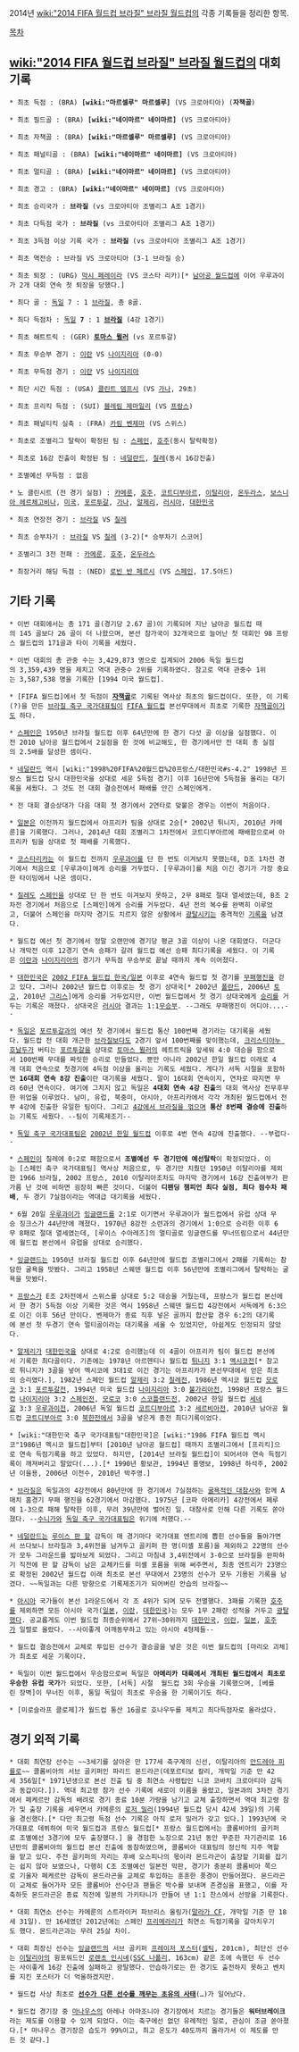 2014년 [[wiki:"2014 FIFA 월드컵 브라질" 브라질 월드컵]]의 각종 기록들을 정리한 항목.

[[목차]]

== [[wiki:"2014 FIFA 월드컵 브라질" 브라질 월드컵]]의 대회 기록 ==

 * 최초 득점 : (BRA) '''[wiki:"마르셀루" 마르셀루]''' (VS 크로아티아) ('''자책골''')

 * 최초 필드골 : (BRA) '''[wiki:"네이마르" 네이마르]''' (VS 크로아티아)

 * 최초 자책골 : (BRA) '''[wiki:"마르셀루" 마르셀루]''' (VS 크로아티아)

 * 최초 패널티골 : (BRA) '''[wiki:"네이마르" 네이마르]''' (VS 크로아티아)

 * 최초 멀티골 : (BRA) '''[wiki:"네이마르" 네이마르]''' (VS 크로아티아)

 * 최초 경고 : (BRA) '''[wiki:"네이마르" 네이마르]''' (VS 크로아티아)

 * 최초 승리국가 : '''브라질''' (vs 크로아티아 조별리그 A조 1경기)

 * 최초 다득점 국가 : '''브라질''' (vs 크로아티아 조별리그 A조 1경기)

 * 최초 3득점 이상 기록 국가 : '''브라질''' (vs 크로아티아 조별리그 A조 1경기)

 * 최초 역전승 : 브라질 VS 크로아티아 (3-1 브라질 승)

 * 최초 퇴장 : (URG) [[막시 페레이라]] (VS 코스타 리카)[* [[남아공 월드컵]]에 이어 우루과이가 2개 대회 연속 첫 퇴장을 당했다.]

 * 최다 골 : [[독일]] 7 : 1 [[브라질]], 총 8골.

 * 최다 득점차 : [[독일]] '''7''' : 1 '''[[브라질]]''' (4강 1경기)

 * 최초 해트트릭 : (GER) '''[[토마스 뮐러]]''' (vs 포르투갈)

 * 최초 무승부 경기 : [[이란]] VS [[나이지리아]] (0-0)

 * 최초 무득점 경기 : [[이란]] VS [[나이지리아]]

 * 최단 시간 득점 : (USA) [[클린트 뎀프시]] (VS [[가나]], 29초)

 * 최초 프리킥 득점 : (SUI) [[블레림 제마일리]] (VS [[프랑스]])

 * 최초 패널티킥 실축 : (FRA) [[카림 벤제마]] (VS 스위스)

 * 최초로 조별리그 탈락이 확정된 팀 : [[스페인]], [[호주]](동시 탈락확정)

 * 최초로 16강 진출이 확정된 팀 : [[네덜란드]], [[칠레]](동시 16강진출)

 * 조별예선 무득점 : 없음

 * 노 클린시트 (전 경기 실점) : [[카메룬]], [[호주]], [[코트디부아르]], [[이탈리아]], [[온두라스]], [[보스니아 헤르체고비나]], [[미국]], [[포르투갈]], [[가나]], [[알제리]], [[러시아]], [[대한민국]]

 * 최초 연장전 경기 : [[브라질]] VS [[칠레]]

 * 최초 승부차기 : [[브라질]] VS [[칠레]] (3-2)[* 승부차기 스코어]

 * 조별리그 3전 전패 : [[카메룬]], [[호주]], [[온두라스]]

 * 최장거리 해딩 득점 : (NED) [[로빈 반 페르시]] (VS [[스페인]], 17.5야드)

== 기타 기록 ==

 * 이번 대회에서는 총 171 골(경기당 2.67 골)이 기록되어 지난 남아공 월드컵 때의 145 골보다 26 골이 더 나왔으며, 본선 참가국이 32개국으로 늘어난 첫 대회인 98 프랑스 월드컵의 171골과 타이 기록을 세웠다.

 * 이번 대회의 총 관중 수는 3,429,873 명으로 집계되어 2006 독일 월드컵의 3,359,439 명을 제치고 역대 관중수 2위를 기록하였다. 참고로 역대 관중수 1위는 3,587,538 명을 기록한 [1994 미국 월드컵]. 

 * [FIFA 월드컵]에서 첫 득점이 '''[[자책골]]'''로 기록된 역사상 최초의 월드컵이다. 또한, 이 기록(?)을 만든 [[브라질 축구 국가대표팀]]이 [[FIFA 월드컵]] 본선무대에서 최초로 기록한 [[자책골]]이기도 하다.

 * [[스페인]]은 1950년 브라질 월드컵 이후 64년만에 한 경기 다섯 골 이상을 실점했다. 이전 2010 남아공 월드컵에서 2실점을 한 것에 비교해도, 한 경기에서만 전 대회 총 실점의 2.5배를 달성한 셈이다.

 * [[네덜란드]] 역시 [wiki:"1998%20FIFA%20월드컵%20프랑스/대한민국#s-4.2" 1998년 프랑스 월드컵 당시 대한민국을 상대로 세운 5득점 경기] 이후 16년만에 5득점을 올리는 대기록을 세웠다. 그 것도 전 대회 결승전에서 패배를 안긴 스페인에게.

 * 전 대회 결승상대가 다음 대회 첫 경기에서 2연타로 맞붙은 경우는 이번이 처음이다.

 * [[일본]]은 이전까지 월드컵에서 아프리카 팀을 상대로 2승[* 2002년 튀니지, 2010년 카메룬]을 기록했다. 그러나, 2014년 대회 조별리그 1차전에서 코트디부아르에 패배함으로써 아프리카 팀을 상대로 첫 패배를 기록했다.

 * [[코스타리카]]는 이 월드컵 전까지 [[우루과이]]를 단 한 번도 이겨보지 못했는데, D조 1차전 경기에서 처음으로 [우루과이]에게 승리를 거두었다. [우루과이]를 처음 이긴 경기가 가장 중요한 타이밍에서 나온 셈이다.

 * [[칠레]]도 [[스페인]]을 상대로 단 한 번도 이겨보지 못하고, 2무 8패로 절대 열세였는데, B조 2차전 경기에서 처음으로 [스페인]에게 승리를 거두었다. 4년 전의 복수를 완벽히 이루었고, 더불어 스페인을 마지막 경기도 치르지 않은 상황에서 [[광탈]]시키는 충격적인 [[기록]]을 남겼다.

 * 월드컵 예선 첫 경기에서 정말 오랜만에 경기당 평균 3골 이상이 나온 대회였다. 더군다나 개막전 이후 12경기 연속 승패가 갈려 월드컵 예선 승패 최다기록을 세웠다. 이 기록은 [[이란]]과 [[나이지리아]]의 경기가 무득점 무승부로 끝날 때까지 계속 이어졌다.

 
 * [[대한민국]]은 [[2002 FIFA 월드컵 한국/일본]] 이후로 4연속 월드컵 첫 경기를 [[무패행진]]을 걷고 있다. 그러나 2002년 월드컵 이후로는 첫 경기 상대국[* 2002년 [[폴란드]], 2006년 [[토고]], 2010년 [[그리스]]]에게 승리를 거두었지만, 이번 월드컵에서 첫 경기 상대국에게 [[승리]]를 거두는 기록은 깨졌다. 상대국은 [[러시아]] 결과는 1:1[[무승부]]. --그래도 무패행진이 어디야....--

 * [[독일]]은 [[포르투갈]]과의 예선 첫 경기에서 월드컵 통산 100번째 경기라는 대기록을 세웠다. 월드컵 전 대회 개근한 [[브라질]]보다도 2경기 앞서 100번째를 맞이했는데, [[크리스티아누 호날두]]가 버티는 [[포르투갈]]을 상대로 [[토마스 뮐러]]의 헤트트릭을 앞세워 4:0 대승을 함으로서 100번째 무대를 짜릿한 승리로 만들었다. 뿐만 아니라 2002년 한일 월드컵 이래로 4개 대회 연속으로 첫경기에 4득점 이상을 올리는 기록도 세웠다. 게다가 서독 시절을 포함하면 '''16대회 연속 8강 진출'''이란 대기록을 세웠다. 말이 16대회 연속이지, 연차로 따지면 무려 60년 연속이다. 여기에 그치지 않고 독일은 '''4대회 연속 4강 진출'''의 대회 역사상 전무후무한 위업을 이루었다. 남미, 유럽, 북중미, 아시아, 아프리카에서 각각 개최된 월드컵에서 전부 4강에 진출한 유일한 팀이다. 그리고 [[2014 FIFA 월드컵 브라질/4강, 결승|4강에서 브라질을 꺾으며]] '''통산 8번째 결승에 진출'''하는 기록도 세웠다. --팀이 기록제조기--

 * [[독일 축구 국가대표팀]]은 [[2002년 한일 월드컵]] 이후로 4번 연속 4강에 진출했다. --부럽다--

 * [[스페인]]이 칠레에 0:2로 패함으로서 '''조별예선 두 경기만에 예선탈락'''이 확정되었다. 이는 [스페인 축구 국가대표팀] 역사상 처음으로, 두 경기만 치뤘던 1950년 이탈리아를 제외한 1966 브라질, 2002 프랑스, 2010 이탈리아조차도 마지막 경기에서 16강 진출여부가 판가름 난 것에 비하면 굉장히 빠른 것이다. 더불어 '''디팬딩 챔피언 최다 실점, 최다 점수차 패배''', 두 경기 7실점이라는 역대급 대기록을 세웠다.

 * 6월 20일 [[우루과이]]가 [[잉글랜드]]를 2:1로 이기면서 우루과이가 월드컵에서 유럽 상대 무승 징크스가 44년만에 깨졌다. 1970년 8강전 소련과의 경기에서 1:0으로 승리한 이후 6무 8패로 절대 열세였는데, [루이스 수아레즈]의 멀티골로 잉글랜드를 무너뜨림으로서 44년만에 월드컵 본선에서 유럽을 상대로 승리했다.

 * [[잉글랜드]]는 1950년 브라질 월드컵 이후 64년만에 월드컵 조별리그에서 2패를 기록하는 참담한 굴욕을 맛봤다. 그리고 1958년 스웨덴 월드컵 이후 56년만에 조별리그에서 탈락하는 굴욕을 맛봤다.

 * [[프랑스]]가 E조 2차전에서 스위스를 상대로 5:2 대승을 거뒀는데, 프랑스가 월드컵 본선에서 한 경기 5득점 이상 기록한 것은 역시 1958년 스웨덴 월드컵 4강전에서 서독에게 6:3으로 이긴 이후 56년 만이다. 벤제마가 종료 직후 넣은 골까지 합산할 경우 6:2의 대기록에 본선 첫 두경기 연속 멀티골이라는 대기록을 세울 수 있었지만, 아쉽게도 인정되지 않았다.

 * [[알제리]]가 [[대한민국]]을 상대로 4:2로 승리했는데 이 4골이 아프리카 팀이 월드컵 본선에서 기록한 최다골이다. 기존에는 1978년 아르헨티나 월드컵 [[튀니지]] 3:1 [[멕시코]]전[* 참고로 튀니지가 3골을 넣어 멕시코에 3대1로 이긴 경기는 아프리카가 본선무대에서 얻은 최초의 승리였다.], 1982년 스페인 월드컵 [[알제리]] 3:2 [[칠레]]전, 1986년 멕시코 월드컵 [[모로코]] 3:1 [[포르투갈]]전, 1994년 미국 월드컵 [[나이지리아]] 3:0 [[불가리아]]전, 1998년 프랑스 월드컵 [[나이지리아]] 3:2 [[스페인]]전, [[모로코]] 3:0 [[스코틀랜드]]전, 2002년 한일 월드컵 [[세네갈]] 3:3 [[우루과이]]전, 2006년 독일 월드컵 [[코트디부아르]] 3:2 [[세르비아]]전, 2010년 남아공 월드컵 [[코트디부아르]] 3:0 [[북한]]전에서 3골을 넣은게 종전 최다기록이었다.


 * [wiki:"대한민국 축구 국가대표팀"대한민국]은 [wiki:"1986 FIFA 월드컵 멕시코"1986년 멕시코 월드컵]부터 [2010년 남아공 월드컵] 때까지 조별리그에서 [프리킥]으로 연속 득점기록을 하고 있었다. 하지만, [2014년 브라질 월드컵]이 되어서야 연속 득점기록이 깨져버리고 말았다(...).[* 1990년 황보관, 1994년 홍명보, 1998년 하석주, 2002년 이을용, 2006년 이천수, 2010년 박주영.]

 * [[브라질]]은 독일과의 4강전에서 80년만에 한 경기에서 7실점하는 [[미네이랑의 비극|굴욕적인 대참사]]와 함께 A매치 홈경기 무패 행진을 62경기에서 마감했다. 1975년 [코파 아메리카] 4강전에서 페루에 1-3으로 패해 탈락한 이후, 무려 39년만에 벌어진 일. 대참사로 인해 다른 기록도 쏟아졌다. --[[수니가]]와 [[독일 축구 국가대표팀]]은 위기에 처했다.--

 * [[네덜란드]]는 [[루이스 판 할]] 감독이 매 경기마다 국가대표 엔트리에 뽑힌 선수들을 돌아가면서 쓰다보니 브라질과 3,4위전을 남겨두고 골키퍼 한 명(미셸 포름)을 제외하고 22명의 선수가 모두 그라운드를 밟아보게 되었다. 그리고 마침내 3,4위전에서 3-0으로 브라질을 완파하기 직전에 판 할 감독이 남은 교체카드를 미셸 포름을 위해 써주면서, 최종 엔트리가 23명으로 확정된 2002년 월드컵 이래 최초로 본선 무대에서 23명의 선수가 모두 기용된 기록을 남겼다. ~~독일과는 다른 방향으로 기록제조기가 되어버린 안습의 브라질~~

 * [[아시아]] 국가들이 본선 1라운드에서 각 조 4위가 되며 모두 전멸했다. 3패를 기록한 [[호주]]를 제외하면 모든 아시아 국가([[일본]], [[이란]], [[대한민국]])는 모두 1무 2패란 성적을 거두고 [[광탈]]했다. 공교롭게도 이번 월드컵 최종순위에서 27위~30위까지 [[대한민국]], [[이란]], [[일본]], [[호주]]가 일렬로 올랐다. --사이좋게 어깨동무하고 있는 아시아 4형제들--

 * 월드컵 결승전에서 교체로 투입된 선수가 결승골을 넣은 것은 이번 월드컵의 [마리오 괴체]가 최초로 세운 기록이다.

 * 독일이 이번 월드컵에서 우승함으로써 독일은 '''아메리카 대륙에서 개최된 월드컵에서 최초로 우승한 유럽 국가'''가 되었다. 또한, [서독] 시절  월드컵 3회 우승을 기록했으며, [베를린 장벽]이 무너진 이후, 통일 독일이 최초로 우승을 한 기록이기도 하다.

 * [미로슬라프 클로제]가 월드컵 통산 16골로 호나우두를 제치고 최다득점자로 올라섰다.

== 경기 외적 기록 ==

 * 대회 최연장 선수는 ~~3세기를 살아온 만 177세 축구계의 신선, 이탈리아의 [[안드레아 피를로]]~~ 콜롬비아의 서브 골키퍼인 파리드 몬드라곤(데포르티보 칼리, 개막일 기준 만 42세 356일[* 1971년생으로 본선 진출 팀 중 최연소 사령탑인 니코 코바치 크로아티아 감독과 동갑이다.]). 역대 최고령 참가 선수 기록에 새로이 이름을 올렸고, 일본과의 3차전 경기에서 페케르만 감독의 배려로 경기 종료 10분 가량을 남기고 교체 출장하면서 역대 최고령 참가 및 출장 기록을 세우면서 카메룬의 [[로저 밀러]](1994년 월드컵 당시 42세 39일)의 기록을 경신했다.[* 다만 최고령 득점 선수 기록은 아직 로저 밀러가 갖고 있다.] 1993년에 국가대표로 데뷔하여 미국 월드컵과 프랑스 월드컵[* 프랑스 월드컵에서는 콜롬비아의 골키퍼로 조별예선 3경기에 모두 출장했다.] 을 경험한 노장으로 21년 동안 꾸준한 자기관리로 16년만의 콜롬비아의 월드컵 본선 진출에 동참하였으며, 콜롬비아 대표팀의 정신적 지주 역할을 맡고 있다. 주전 골키퍼의 자리는 후배 오스피나의 몫이라 몬드라곤이 출장할 기회를 잡기는 쉽지 않아 보였으나, 다행히 C조 조별예선 일본전 막판, 경기가 충분히 콜롬비아 쪽으로 기울자 페케르만 감독이 몬드라곤을 교체로 투입하는 훈훈한 풍경이 만들어졌다. 몬드라곤이 교체로 들어가자 모든 콜롬비아 선수단과 팬들은 박수를 보내며 존경심을 표했고, 이를 자축하듯 몬드라곤은 종료 직전에 일본의 가키타니가 만들어 낸 1:1 찬스에서 선방을 기록한다.

 * 대회 최연소 선수는 카메룬의 스트라이커 파브리스 올링가([[말라가 CF]], 개막일 기준 만 18세 31일). 만 16세였던 2012년에는 스페인 [[프리메라리가]] 최연소 득점기록을 갈아치우기도 했다. 몬드라곤과는 무려 25살 차이.

 * 대회 최장신 선수는 [[잉글랜드]]의 서브 골키퍼 [[프레이저 포스터]]([[셀틱]], 201cm), 최단신 선수는 [[이탈리아]]의 윙포워드인 [[로렌조 인시네|로렌초 인시녜]]([[SSC 나폴리]], 163cm) 같은 조에 속했던 두 선수는 사이좋게 16강 진출에 실패하고 광탈했다. 안습하기로는 한 경기도 출전하지 못하고 벤치를 지킨 포스터가 더 억울하겠지만.

 * 월드컵 사상 최초로 '''[[루이스 수아레스|선수가 다른 선수를 깨무는 초유의 사태]]'''(…)가 일어났다. 

 * 월드컵 경기장 중 [[마나우스]]의 아레나 아마조니아 경기장에서 치르는 경기들은 '''워터브레이크'''라는 제도를 이용할 수 있게 되었다. 이는 축구에선 없던 유례적인 일로, 관심이 조금 쏟아졌다.[* 마나우스 경기장은 습도가 99%이고, 최고 온도가 40도까지 올라가서 이 제도를 만든 것 같다.]
